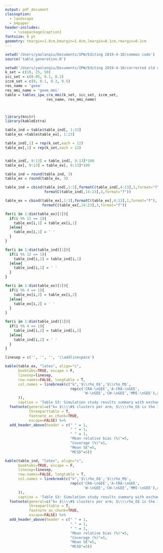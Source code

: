 ```yaml
---
output: pdf_document
classoption: 
  - landscape
  - b4paper
header-includes:
    - \usepackage{caption}
fontsize: 8 pt 
geometry: tmargin=1.8cm,bmargin=1.8cm,lmargin=0.1cm,rmargin=0.1cm
---
```


\captionsetup[table]{labelformat=empty}
\pagestyle{empty}


```R

setwd('/Users/yaolanqiu/Documents/IPW/Editing 2019-4-10/common code')
source('table_generation.R')

setwd('/Users/yaolanqiu/Documents/IPW/Editing 2019-4-10/corrected old data')
k_set = c(10, 25, 50)
icc_set = c(0.05, 0.1, 0.2)
iccm_set = c(0, 0.1, 0.3, 0.5)
res_name = 'geem'
res_mmi_name = 'geem_mmi'
table = tables_ipw_cra_mmi(k_set, icc_set, iccm_set, 
                   res_name, res_mmi_name)



library(knitr)
library(kableExtra)

table_ind = table$table_ind[, 1:23] 
table_ex =table$table_ex[, 1:23] 

table_ind[,1] = rep(k_set,each = 12)
table_ex[,1] = rep(k_set,each = 12)


table_ind[, 9:13] = table_ind[, 9:13]*100
table_ex[, 9:13] = table_ex[, 9:13]*100

table_ind = round(table_ind, 3)
table_ex = round(table_ex, 3)

table_ind = cbind(table_ind[,1:3],formatC(table_ind[,4:13],1,format="f"),
                  formatC(table_ind[,14:23],3,format="f"))

table_ex = cbind(table_ex[,1:3],formatC(table_ex[,4:13],1,format="f"),
                 formatC(table_ex[,14:23],3,format="f"))

for(i in 1:dim(table_ex)[1]){
  if(i %% 12 == 1){
    table_ex[i,1] = table_ex[i,1] 
  }else{
    table_ex[i,1] = ' '
  }
}

for(i in 1:dim(table_ind)[1]){
  if(i %% 12 == 1){
    table_ind[i,1] = table_ind[i,1] 
  }else{
    table_ind[i,1] = ' '
  }
}

for(i in 1:dim(table_ex)[1]){
  if(i %% 4 == 1){
    table_ex[i,2] = table_ex[i,2] 
  }else{
    table_ex[i,2] = ' '
  }
}

for(i in 1:dim(table_ind)[1]){
  if(i %% 4 == 1){
    table_ind[i,2] = table_ind[i,2] 
  }else{
    table_ind[i,2] = ' '
  }
}

linesep = c('', '', '', '\\addlinespace')

```


```R

kable(table_ex, "latex", align="c",
      booktabs=TRUE, escape = F,   
      linesep=linesep,   
      row.names=FALSE, longtable = T,
      col.names = linebreak(c("k",'$\\rho_O$','$\\rho_M$',
                              rep(c('CRA-\nGEE','A-CRA-\nGEE',
                                    'W-\nGEE','CW-\nGEE','MMI-\nGEE'),4)
      )),
      caption = 'Table S3: Simulation study results summary with exchangeable working correlation matrix') %>%
  footnote(general=c("k= $\\\\#$ clusters per arm; $\\\\rho_O$ is the ICC of the (conditional) outcome model (see Eqn. 6 in the manuscript text);  $\\\\rho_M$ is the ICC of the probability of missing (POM) model (see Eqn. 7B in the manuscript text); MCSD = Monte Carlo standard deviation.","Note that all GEE models converged except for 5 W-GEE and approximately 100 for CW-GEE across all simulations, with almost all issues in the small sample case (i.e. k=10)."),
           threeparttable = T,
           footnote_as_chunk=TRUE, 
           escape=FALSE) %>%
  add_header_above(header = c(" " = 1,
                              " " = 1,
                              " " = 1,
                              "Mean relative bias (%)"=5,
                              "Coverage (%)"=5,
                              "Mean SE"=5,
                              "MCSD"=5)) 
```



```R

kable(table_ind, "latex", align="c",
      booktabs=TRUE, escape = F,   
      linesep=linesep,   
      row.names=FALSE, longtable = T,
      col.names = linebreak(c("k",'$\\rho_O$','$\\rho_M$',
                              rep(c('CRA-\nGEE','A-CRA-\nGEE',
                                    'W-\nGEE','CW-\nGEE','MMI-\nGEE'),4)
      )),
      caption = 'Table S3: Simulation study results summary with exchangeable working correlation matrix') %>%
  footnote(general=c("k= $\\\\#$ clusters per arm; $\\\\rho_O$ is the ICC of the (conditional) outcome model (see Eqn. 6 in the manuscript text);  $\\\\rho_M$ is the ICC of the probability of missing (POM) model (see Eqn. 7B in the manuscript text); MCSD = Monte Carlo standard deviation.","Note that all GEE models converged except for 5 W-GEE and approximately 100 for CW-GEE across all simulations, with almost all issues in the small sample case (i.e. k=10)."),
           threeparttable = T,
           footnote_as_chunk=TRUE, 
           escape=FALSE) %>%
  add_header_above(header = c(" " = 1,
                              " " = 1,
                              " " = 1,
                              "Mean relative bias (%)"=5,
                              "Coverage (%)"=5,
                              "Mean SE"=5,
                              "MCSD"=5)) 
```





